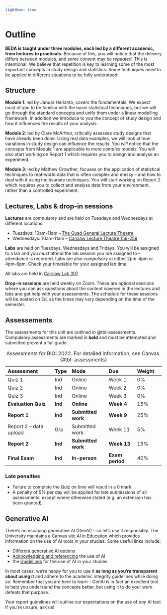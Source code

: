 ```yaml
---
lightbox: true
---
```


# Outline {.unnumbered}

**BEDA is taught under three modules, each led by a different academic, from lectures to practicals.** Because of this, you will notice that the delivery differs between modules, and some content may be *repeated*. This is intentional. We believe that repetition is key to learning some of the most important concepts in study design and statistics. Some techniques *need* to be applied in different situations to be fully understood. 

## Structure

**Module 1**: led by Januar Harianto, covers the fundamentals. We expect most of you to be familiar with the basic statistical techniques, but we will go through the standard concepts and unify them under a linear modelling framework. In addition we introduce to you the concept of study design and how it influences the results of your analysis. 

**Module 2**: led by Clare McArthur, critically assesses study designs that have already been done. Using real data examples, we will look at how variations in study design can influence the results. You *will* notice that the concepts from Module 1 are applicable to more *complex* models. You will also start working on Report 1 which requires you to design and analyse an experiment.

**Module 3**: led by Mathew Crowther, focuses on the application of statistical techniques to real-world data that is often complex and messy -- and how to deal with it using multivariate techniques. You will start working on Report 2 which requires you to collect and analyse data from your environment, rather than a controlled experiment.

## Lectures, Labs & drop-in sessions

**Lectures** are *compulsory* and are held on Tuesdays and Wednesdays at different locations:

- Tuesdays: 10am-11am -- [The Quad General Lecture Theatre](https://venueweb.sydney.edu.au/A14.02.K2.05)
- Wednesdays: 10am-11am -- [Carslaw Lecture Theatre 159-259](https://venueweb.sydney.edu.au/F07.02.159-259)

**Labs** are held on Tuesdays, Wednesdays and Fridays. You will be assigned to a lab and you *must* attend the lab session you are assigned to -- attendance is recorded. Labs are also *compulsory* at either 2pm-4pm or 4pm-6pm. Check your timetable for your assigned lab time.

All labs are held in [Carslaw Lab 307](https://venueweb.sydney.edu.au/F07.03.307).

**Drop-in sessions** are held weekly on Zoom. These are optional sessions where you can ask questions about the content covered in the lectures and labs and get help with your assessments. The schedule for these sessions will be posted on Ed, as the times may vary depending on the time of the semester.

## Assessements

The assessments for this unit are outlined in @tbl-assessments.
Compulsory assessments are marked in **bold** and must be attempted and submitted prevent a fail grade.


Assessment | Type | Mode | Due | Weight
:--- | :--- | :--- | :--- | :--- | :---
Quiz 1 | Ind | Online | Week 1 | 0%
Quiz 2 | Ind | Online | Week 2 | 0%
Quiz 3 | Ind | Online | Week 3 | 0%
**Evaluation Quiz** | **Ind** | **Online** | **Week 4** | 15%
**Report 1** | **Ind** | **Submitted work** | **Week 9** | 25%
Report 2 -- data upload | Grp | Submitted work | Week 11 | 5%
**Report 2** | **Ind** | **Submitted work** | **Week 13** | 15%
**Final Exam** | **Ind** | **In-person** | **Exam period** | 40%

: Assessments for BIOL2022. For detailed information, see Canvas. {#tbl-assessments}

### Late penalties
- Failure to complete the Quiz on time will result in a 0 mark.
- A penalty of 5% per day will be applied for late submissions of all assessments, except where otherwise stated (e.g. an extension has been granted).

## Generative AI

There's no escaping generative AI (GenAI) -- so let's use it responsibly. The University maintains a Canvas site [AI in Education](https://canvas.sydney.edu.au/courses/51655) which provides information on the use of AI tools in your studies. Some useful links include:

- [Different generative AI options](https://canvas.sydney.edu.au/courses/51655/pages/different-generative-ai-tools)
- [Acknowledging and referencing](https://canvas.sydney.edu.au/courses/51655/pages/acknowledging-and-referencing-the-use-of-ai?wrap=1) the use of AI
- the [Guidelines](https://canvas.sydney.edu.au/courses/51655/pages/university-of-sydney-guidelines?wrap=1) for the use of AI in your studies

In most cases, we're happy for you to use it **as long as you're transparent about using it** and adhere to the academic integrity guidelines while doing so. Remember that you are here to learn -- GenAI is in fact an excellent tool to help you understand the concepts better, but using it to do your work defeats that  purpose. 

Your report guidelines will outline our expectations on the use of *any* AI tool. If you're unsure, ask us!


